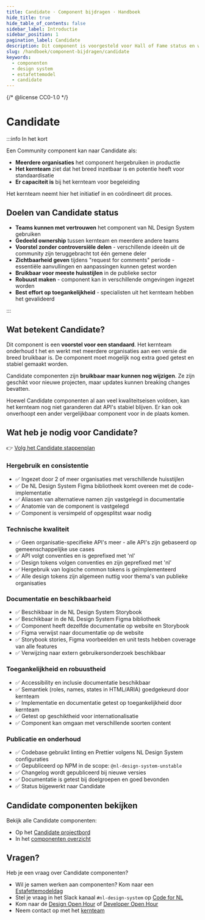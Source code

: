 ```yaml
---
title: Candidate · Component bijdragen · Handboek
hide_title: true
hide_table_of_contents: false
sidebar_label: Introductie
sidebar_position: 1
pagination_label: Candidate
description: Dit component is voorgesteld voor Hall of Fame status en wordt actief ontwikkeld naar een stabiele standaard.
slug: /handboek/component-bijdragen/candidate
keywords:
  - componenten
  - design system
  - estafettemodel
  - candidate
---
```


{/* @license CC0-1.0 */}

# Candidate

:::info In het kort

Een Community component kan naar Candidate als:

- **Meerdere organisaties** het component hergebruiken in productie
- **Het kernteam** ziet dat het breed inzetbaar is en potentie heeft voor standaardisatie
- **Er capaciteit is** bij het kernteam voor begeleiding

Het kernteam neemt hier het initiatief in en coördineert dit proces.

## Doelen van Candidate status

- **Teams kunnen met vertrouwen** het component van NL Design System gebruiken
- **Gedeeld ownership** tussen kernteam en meerdere andere teams
- **Voorstel zonder controversiële delen** - verschillende ideeën uit de community zijn teruggebracht tot één gemene deler
- **Zichtbaarheid geven** tijdens "request for comments" periode - essentiële aanvullingen en aanpassingen kunnen getest worden
- **Bruikbaar voor meeste huisstijlen** in de publieke sector
- **Robuust maken** - component kan in verschillende omgevingen ingezet worden
- **Best effort op toegankelijkheid** - specialisten uit het kernteam hebben het gevalideerd

:::

## Wat betekent Candidate?

Dit component is een **voorstel voor een standaard**. Het kernteam onderhoud t het en werkt met meerdere organisaties aan een versie die breed bruikbaar is. De component moet mogelijk nog extra goed getest en stabiel gemaakt worden.

Candidate componenten zijn **bruikbaar maar kunnen nog wijzigen**. Ze zijn geschikt voor nieuwe projecten, maar updates kunnen breaking changes bevatten.

Hoewel Candidate componenten al aan veel kwaliteitseisen voldoen, kan het kernteam nog niet garanderen dat API's stabiel blijven. Er kan ook onverhoopt een ander vergelijkbaar component voor in de plaats komen.

## Wat heb je nodig voor Candidate?

👉 [Volg het Candidate stappenplan](/handboek/component-bijdragen/candidate/stappenplan)

### Hergebruik en consistentie

- ✅ Ingezet door 2 of meer organisaties met verschillende huisstijlen
- ✅ De NL Design System Figma bibliotheek komt overeen met de code-implementatie
- ✅ Aliassen van alternatieve namen zijn vastgelegd in documentatie
- ✅ Anatomie van de component is vastgelegd
- ✅ Component is versimpeld of opgesplitst waar nodig

### Technische kwaliteit

- ✅ Geen organisatie-specifieke API's meer - alle API's zijn gebaseerd op gemeenschappelijke use cases
- ✅ API volgt conventies en is geprefixed met 'nl'
- ✅ Design tokens volgen conventies en zijn geprefixed met 'nl'
- ✅ Hergebruik van logische common tokens is geïmplementeerd
- ✅ Alle design tokens zijn algemeen nuttig voor thema's van publieke organisaties

### Documentatie en beschikbaarheid

- ✅ Beschikbaar in de NL Design System Storybook
- ✅ Beschikbaar in de NL Design System Figma bibliotheek
- ✅ Component heeft dezelfde documentatie op website en Storybook
- ✅ Figma verwijst naar documentatie op de website
- ✅ Storybook stories, Figma voorbeelden en unit tests hebben coverage van alle features
- ✅ Verwijzing naar extern gebruikersonderzoek beschikbaar

### Toegankelijkheid en robuustheid

- ✅ Accessibility en inclusie documentatie beschikbaar
- ✅ Semantiek (roles, names, states in HTML/ARIA) goedgekeurd door kernteam
- ✅ Implementatie en documentatie getest op toegankelijkheid door kernteam
- ✅ Getest op geschiktheid voor internationalisatie
- ✅ Component kan omgaan met verschillende soorten content

### Publicatie en onderhoud

- ✅ Codebase gebruikt linting en Prettier volgens NL Design System configuraties
- ✅ Gepubliceerd op NPM in de scope: `@nl-design-system-unstable`
- ✅ Changelog wordt gepubliceerd bij nieuwe versies
- ✅ Documentatie is getest bij doelgroepen en goed bevonden
- ✅ Status bijgewerkt naar Candidate

## Candidate componenten bekijken

Bekijk alle Candidate componenten:

- Op het [Candidate projectbord](https://github.com/orgs/nl-design-system/projects/32)
- In het [componenten overzicht](/componenten/?status=CANDIDATE)

## Vragen?

Heb je een vraag over Candidate componenten?

- Wil je samen werken aan componenten? Kom naar een [Estafettemodeldag](/community/events/estafettemodeldag)
- Stel je vraag in het Slack kanaal `#nl-design-system` op [Code for NL](https://praatmee.codefor.nl/)
- Kom naar de [Design Open Hour](/events/design-open-hour) of [Developer Open Hour](/events/developer-open-hour)
- Neem contact op met het [kernteam](/project/kernteam)
